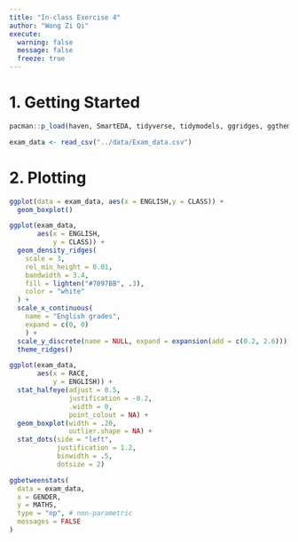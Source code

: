 ```yaml
---
title: "In-class Exercise 4"
author: "Wong Zi Qi"
execute:
  warning: false
  message: false
  freeze: true
---
```


# 1. Getting Started

```r
pacman::p_load(haven, SmartEDA, tidyverse, tidymodels, ggridges, ggthemes, colorspace, ggstatsplot, ggdist)
```

```r
exam_data <- read_csv("../data/Exam_data.csv")
```

# 2. Plotting

```r
ggplot(data = exam_data, aes(x = ENGLISH,y = CLASS)) +
  geom_boxplot()
```

```r
ggplot(exam_data, 
       aes(x = ENGLISH, 
           y = CLASS)) +
  geom_density_ridges(
    scale = 3,
    rel_min_height = 0.01,
    bandwidth = 3.4,
    fill = lighten("#7097BB", .3),
    color = "white"
  ) +
  scale_x_continuous(
    name = "English grades",
    expand = c(0, 0)
    ) +
  scale_y_discrete(name = NULL, expand = expansion(add = c(0.2, 2.6))) +
  theme_ridges()
```

```r
ggplot(exam_data,
       aes(x = RACE,
           y = ENGLISH)) +
  stat_halfeye(adjust = 0.5,
               justification = -0.2,
               .width = 0,
               point_colout = NA) +
  geom_boxplot(width = .20,
               outlier.shape = NA) +
  stat_dots(side = "left",
            justification = 1.2,
            binwidth = .5,
            dotsize = 2)
```

```r
ggbetweenstats(
  data = exam_data,
  x = GENDER,
  y = MATHS,
  type = "np", # non-parametric
  messages = FALSE
)
```
